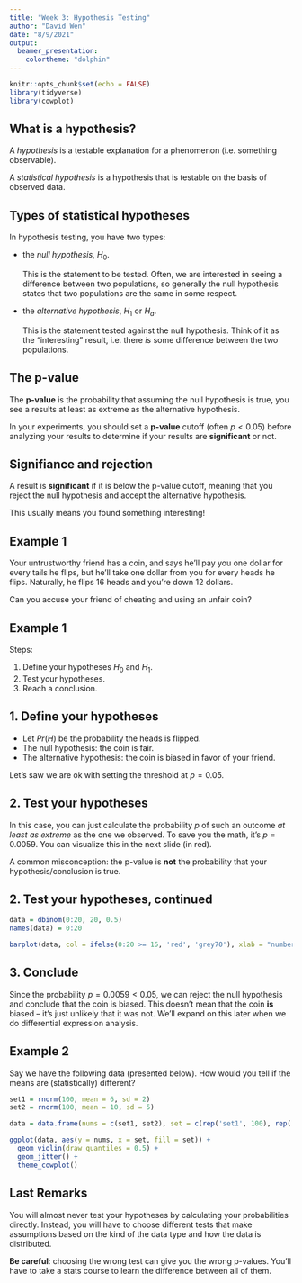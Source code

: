 ```yaml
---
title: "Week 3: Hypothesis Testing"
author: "David Wen"
date: "8/9/2021"
output: 
  beamer_presentation:
    colortheme: "dolphin"
---
```


```r
knitr::opts_chunk$set(echo = FALSE)
library(tidyverse)
library(cowplot)
```

## What is a hypothesis?
A *hypothesis* is a testable explanation for a phenomenon (i.e. something observable).

A *statistical hypothesis* is a hypothesis that is testable on the basis of observed data.

## Types of statistical hypotheses

In hypothesis testing, you have two types:

- the *null hypothesis*, $H_0$. 

  This is the statement to be tested. Often, we are interested in seeing a difference between two populations, so generally the null hypothesis states that two populations are the same in some respect.
- the *alternative hypothesis*, $H_1$ or $H_a$. 

  This is the statement tested against the null hypothesis. Think of it as the "interesting" result, i.e. there *is* some difference between the two populations.
  
## The p-value

The **p-value** is the probability that assuming the null hypothesis is true, you see a results at least as extreme as the alternative hypothesis.

In your experiments, you should set a **p-value** cutoff (often $p < 0.05$) before analyzing your results to determine if your results are **significant** or not.

## Signifiance and rejection

A result is **significant** if it is below the p-value cutoff, meaning that you reject the null hypothesis and accept the alternative hypothesis.

This usually means you found something interesting!

## Example 1

Your untrustworthy friend has a coin, and says he'll pay you one dollar for every tails he flips, but he'll take one dollar from you for every heads he flips. Naturally, he flips 16 heads and you're down 12 dollars. 

\color{red} Can you accuse your friend of cheating and using an unfair coin?

## Example 1

Steps:

1. Define your hypotheses $H_0$ and $H_1$.
2. Test your hypotheses.
3. Reach a conclusion.

## 1. Define your hypotheses

- Let $Pr(H)$ be the probability the heads is flipped.
- The null hypothesis: the coin is fair.
- The alternative hypothesis: the coin is biased in favor of your friend.

\begin{align*}
H_0 &: Pr(H) = 0.5 \\
H_1 &: Pr(H) \geq 0.5
\end{align*}

Let's saw we are ok with setting the threshold at $p = 0.05$.

## 2. Test your hypotheses

In this case, you can just calculate the probability $p$ of such an outcome *at least as extreme* as the one we observed. To save you the math, it's $p = 0.0059$. You can visualize this in the next slide (in red).

A common misconception: the p-value is **not** the probability that your hypothesis/conclusion is true.

## 2. Test your hypotheses, continued

```r
data = dbinom(0:20, 20, 0.5)
names(data) = 0:20

barplot(data, col = ifelse(0:20 >= 16, 'red', 'grey70'), xlab = "number of heads", ylab = "probability")
```

## 3. Conclude

Since the probability $p = 0.0059 < 0.05$, we can reject the null hypothesis and conclude that the coin is biased. This doesn't mean that the coin **is** biased -- it's just unlikely that it was not. We'll expand on this later when we do differential expression analysis.

## Example 2

Say we have the following data (presented below). How would you tell if the means are (statistically) different?

```r
set1 = rnorm(100, mean = 6, sd = 2)
set2 = rnorm(100, mean = 10, sd = 5)

data = data.frame(nums = c(set1, set2), set = c(rep('set1', 100), rep('set2', 100)))

ggplot(data, aes(y = nums, x = set, fill = set)) + 
  geom_violin(draw_quantiles = 0.5) + 
  geom_jitter() + 
  theme_cowplot()
```

## Last Remarks

You will almost never test your hypotheses by calculating your probabilities directly. Instead, you will have to choose different tests that make assumptions based on the kind of the data type and how the data is distributed.

**Be careful**: choosing the wrong test can give you the wrong p-values. You'll have to take a stats course to learn the difference between all of them.

